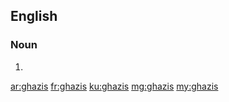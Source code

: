 ==English==

===Noun===
{{head|en}}

# {{plural of|ghazi}}

[[ar:ghazis]]
[[fr:ghazis]]
[[ku:ghazis]]
[[mg:ghazis]]
[[my:ghazis]]